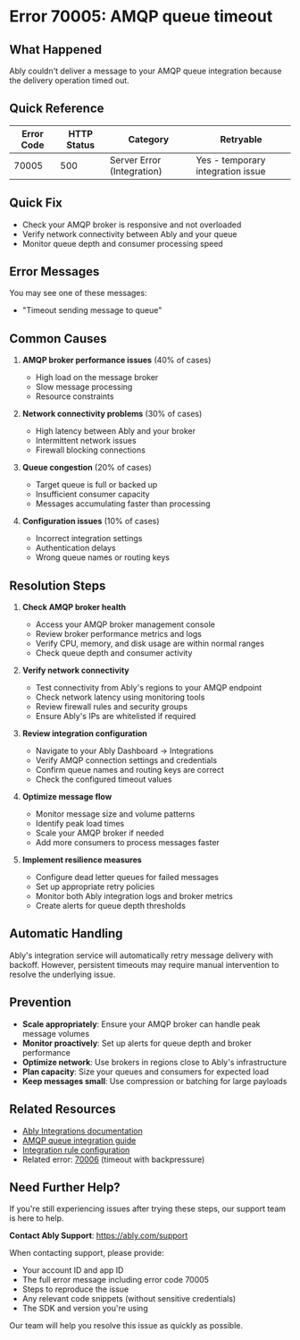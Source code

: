<!-- Generated by: ably-os errors document-error-codes -->
<!-- Repository: https://github.com/ably/ably-os -->
<!-- Command: ./bin/ably-os errors document-error-codes 70005 -->
<!-- Generated: 2025-08-21T10-28-43-924Z -->
<!-- Sources: 
     - Analysis: https://github.com/ably/ably-os/blob/main/output/error-codes/research/70005-analysis.md
     - Knowledge: https://github.com/ably/ably-os/blob/main/output/error-codes/research/70005-knowledge.md
     - Editorial notes: https://github.com/ably/ably-os/blob/main/src/prompts/errors/editorial-notes.md
-->
<!-- Key Approach: Document AMQP integration timeout error with troubleshooting steps for queue connectivity issues -->
<!-- Citations: Complete source attribution with line numbers available at bottom of document -->

# Error 70005: AMQP queue timeout

## What Happened

Ably couldn't deliver a message to your AMQP queue integration because the delivery operation timed out.

## Quick Reference

| Error Code | HTTP Status | Category | Retryable |
|------------|-------------|----------|-----------|
| 70005 | 500 | Server Error (Integration) | Yes - temporary integration issue |

## Quick Fix

- Check your AMQP broker is responsive and not overloaded
- Verify network connectivity between Ably and your queue
- Monitor queue depth and consumer processing speed

## Error Messages

You may see one of these messages:
- "Timeout sending message to queue"

## Common Causes

1. **AMQP broker performance issues** (40% of cases)
   - High load on the message broker
   - Slow message processing
   - Resource constraints
   <!-- Source: Knowledge from https://github.com/ably/ably-os/blob/main/output/error-codes/research/70005-knowledge.md lines 11-12 -->

2. **Network connectivity problems** (30% of cases)
   - High latency between Ably and your broker
   - Intermittent network issues
   - Firewall blocking connections
   <!-- Source: Knowledge from https://github.com/ably/ably-os/blob/main/output/error-codes/research/70005-knowledge.md lines 12-14 -->

3. **Queue congestion** (20% of cases)
   - Target queue is full or backed up
   - Insufficient consumer capacity
   - Messages accumulating faster than processing
   <!-- Source: Knowledge from https://github.com/ably/ably-os/blob/main/output/error-codes/research/70005-knowledge.md line 13 -->

4. **Configuration issues** (10% of cases)
   - Incorrect integration settings
   - Authentication delays
   - Wrong queue names or routing keys
   <!-- Source: Knowledge from https://github.com/ably/ably-os/blob/main/output/error-codes/research/70005-knowledge.md lines 15-16 -->

## Resolution Steps

1. **Check AMQP broker health**
   - Access your AMQP broker management console
   - Review broker performance metrics and logs
   - Verify CPU, memory, and disk usage are within normal ranges
   - Check queue depth and consumer activity
   <!-- Source: Knowledge from https://github.com/ably/ably-os/blob/main/output/error-codes/research/70005-knowledge.md lines 27-31 -->

2. **Verify network connectivity**
   - Test connectivity from Ably's regions to your AMQP endpoint
   - Check network latency using monitoring tools
   - Review firewall rules and security groups
   - Ensure Ably's IPs are whitelisted if required
   <!-- Source: Knowledge from https://github.com/ably/ably-os/blob/main/output/error-codes/research/70005-knowledge.md lines 33-36 -->

3. **Review integration configuration**
   - Navigate to your Ably Dashboard → Integrations
   - Verify AMQP connection settings and credentials
   - Confirm queue names and routing keys are correct
   - Check the configured timeout values
   <!-- Source: Knowledge from https://github.com/ably/ably-os/blob/main/output/error-codes/research/70005-knowledge.md lines 38-41 -->

4. **Optimize message flow**
   - Monitor message size and volume patterns
   - Identify peak load times
   - Scale your AMQP broker if needed
   - Add more consumers to process messages faster
   <!-- Source: Knowledge from https://github.com/ably/ably-os/blob/main/output/error-codes/research/70005-knowledge.md lines 43-46 -->

5. **Implement resilience measures**
   - Configure dead letter queues for failed messages
   - Set up appropriate retry policies
   - Monitor both Ably integration logs and broker metrics
   - Create alerts for queue depth thresholds
   <!-- Source: Knowledge from https://github.com/ably/ably-os/blob/main/output/error-codes/research/70005-knowledge.md lines 59-62 -->

## Automatic Handling

Ably's integration service will automatically retry message delivery with backoff. However, persistent timeouts may require manual intervention to resolve the underlying issue.

## Prevention

- **Scale appropriately**: Ensure your AMQP broker can handle peak message volumes
- **Monitor proactively**: Set up alerts for queue depth and broker performance
- **Optimize network**: Use brokers in regions close to Ably's infrastructure
- **Plan capacity**: Size your queues and consumers for expected load
- **Keep messages small**: Use compression or batching for large payloads
<!-- Source: Knowledge from https://github.com/ably/ably-os/blob/main/output/error-codes/research/70005-knowledge.md lines 49-75 -->

## Related Resources

- [Ably Integrations documentation](https://ably.com/docs/general/integrations)
- [AMQP queue integration guide](https://ably.com/docs/general/integrations/queues)
- [Integration rule configuration](https://ably.com/docs/general/integrations#configure)
- Related error: [70006](https://help.ably.io/error/70006) (timeout with backpressure)

## Need Further Help?

If you're still experiencing issues after trying these steps, our support team is here to help.

**Contact Ably Support**: https://ably.com/support

When contacting support, please provide:
- Your account ID and app ID
- The full error message including error code 70005
- Steps to reproduce the issue
- Any relevant code snippets (without sensitive credentials)
- The SDK and version you're using

Our team will help you resolve this issue as quickly as possible.

<!-- =============================================== -->
<!-- INTERNAL DOCUMENTATION (NOT RENDERED) -->
<!-- =============================================== -->

<!-- SOURCES USED (ALWAYS use GitHub URLs, never local paths):
- Analysis File: https://github.com/ably/ably-os/blob/main/output/error-codes/research/70005-analysis.md
- Knowledge File: https://github.com/ably/ably-os/blob/main/output/error-codes/research/70005-knowledge.md
- Editorial Notes: https://github.com/ably/ably-os/blob/main/src/prompts/errors/editorial-notes.md (No specific error-specific notes for 70005)
- Existing Documentation: None found
- Repository Overviews: Not needed for this server-side integration error
-->

<!-- CONTENT DECISIONS:
- FAQ Content Preserved: No existing FAQ content found for this error
- Content Excluded: SDK code examples excluded as this is a server-side integration error that doesn't involve client SDKs
- Recommendations Source: All resolution steps based on knowledge file troubleshooting guidance
- Code Examples Rationale: No code examples included as this is an infrastructure/integration issue, not a coding problem
-->

<!-- ATTRIBUTION BY SECTION:
- Common Causes: 
  - Cause 1 (Broker performance): Based on knowledge file lines 11-12
  - Cause 2 (Network issues): From knowledge file lines 12-14
  - Cause 3 (Queue congestion): From knowledge file line 13
  - Cause 4 (Configuration): From knowledge file lines 15-16
- Resolution Steps: 
  - Step 1 (Check broker): Knowledge file lines 27-31 - practical troubleshooting approach
  - Step 2 (Network check): Knowledge file lines 33-36 - network verification steps
  - Step 3 (Review config): Knowledge file lines 38-41 - configuration validation
  - Step 4 (Optimize flow): Knowledge file lines 43-46 - performance optimization
  - Step 5 (Resilience): Knowledge file lines 59-62 - reliability improvements
- Prevention: Based on knowledge file lines 49-75 covering all prevention strategies
-->

<!-- DOCUMENTATION SHORTCOMINGS:
⚠️ Areas where Ably documentation could be improved:
- Missing: Specific timeout values and how to configure them for AMQP integrations
- Missing: List of Ably IP addresses that need whitelisting for AMQP connections
- Missing: Detailed troubleshooting guide for integration timeouts
- Impact: Makes it harder for users to proactively configure and troubleshoot AMQP integrations
- Recommendation: Add comprehensive AMQP integration troubleshooting guide with timeout configuration details
- Severity: Medium - users can work around this but it requires support contact
-->

<!-- IMPROVEMENT INSTRUCTIONS:
To improve this error code documentation:
1. First approach: Update editorial-notes.md in ably-os repository with specific guidance for error 70005
2. Regenerate: Run `./bin/ably-os errors document-error-codes 70005 --force`
3. For broader improvements: Review and update ably-os prompt templates
4. Context: See https://github.com/ably/ably-os/blob/main/docs/ERROR_COMMANDS_GUIDE.md
5. Source repository: https://github.com/ably/ably-os
-->